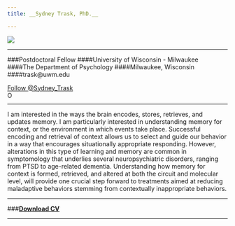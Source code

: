 ```yaml
---
title: __Sydney Trask, PhD.__

---
```

![](./photos/banner2.png)

---

###Postdoctoral Fellow
####University of Wisconsin - Milwaukee  
####The Department of Psychology
####Milwaukee, Wisconsin  
####trask@uwm.edu

<a href="https://twitter.com/Sydney_Trask?ref_src=twsrc%5Etfw" class="twitter-follow-button" data-show-count="false">Follow @Sydney_Trask</a><script async src="https://platform.twitter.com/widgets.js" charset="utf-8"></script>

<div itemscope itemtype="https://schema.org/Person"><a itemprop="sameAs" content="https://orcid.org/0000-0002-4396-5334" href="https://orcid.org/0000-0002-4396-5334" target="orcid.widget" rel="noopener noreferrer" style="vertical-align:top;"><img src="https://orcid.org/sites/default/files/images/orcid_16x16.png" style="width:1em;margin-right:.5em;" alt="ORCID iD icon"></a></div>

---

I am interested in the ways the brain encodes, stores, retrieves, and updates memory. I am particularly interested in understanding memory for context, or the environment in which events take place. Successful encoding and retrieval of context allows us to select and guide our behavior in a way that encourages situationally appropriate responding. However, alterations in this type of learning and memory are common in symptomology that underlies several neuropsychiatric disorders, ranging from PTSD to age-related dementia. Understanding how memory for context is formed, retrieved, and altered at both the circuit and molecular level, will provide one crucial step forward to treatments aimed at reducing maladaptive behaviors stemming from contextually inappropriate behaviors. 

___

###[__Download CV__](pubs/CV Trask.pdf)

___ 





